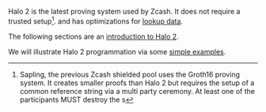 
Halo 2 is the latest proving system used by Zcash.
It does not require a trusted setup[^1].
and has optimizations
for [lookup data](/halo2/lookup).

The following sections are an
[introduction to Halo 2](/halo2/intro). 

We will illustrate Halo 2 programmation via some
[simple examples](/halo2).

[^1]: Sapling, the previous Zcash shielded pool
uses the Groth16 proving system. It creates
smaller proofs than Halo 2 but requires the
setup of a common reference string via a 
multi party ceremony. At least one of the participants
MUST destroy the s
